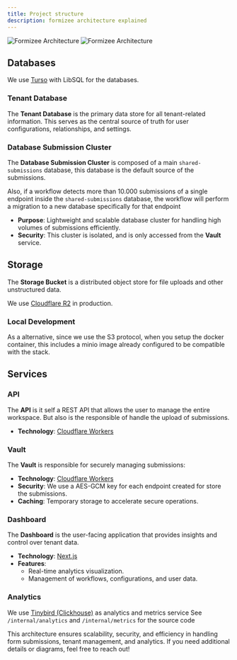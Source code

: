 ```yaml
---
title: Project structure
description: formizee architecture explained
---
```


<img className="block h-72 dark:hidden" src="../assets/contributing/project-structure-light.png" alt="Formizee Architecture" />
<img className="hidden h-72 dark:block" src="../assets/contributing/project-structure-dark.png" alt="Formizee Architecture" />

## Databases
We use [Turso](https://turso.tech/) with LibSQL for the databases.

### Tenant Database
The **Tenant Database** is the primary data store for all tenant-related information. This serves as the central source of truth for user configurations, relationships, and settings.

### Database Submission Cluster
The **Database Submission Cluster** is composed of a main  `shared-submissions` database, this database is the default source of the submissions.

Also, if a workflow detects more than 10.000 submissions of a single endpoint inside the `shared-submissions` database, the workflow will perform a migration to a new database specifically for that endpoint

- **Purpose**: Lightweight and scalable database cluster for handling high volumes of submissions efficiently.
- **Security**: This cluster is isolated, and is only accessed from the **Vault** service.

## Storage
The **Storage Bucket** is a distributed object store for file uploads and other unstructured data.

We use [Cloudflare R2](https://www.cloudflare.com/es-es/developer-platform/products/r3/) in production.

### Local Development
As a alternative, since we use the S3 protocol, when you setup the docker container, this includes a minio image already configured to be compatible with the stack.

## Services

### API
The **API** is it self a REST API that allows the user to manage the entire workspace. But also is the responsible of handle the upload of submissions.

- **Technology**: [Cloudflare Workers](https://workers.cloudflare.com/)

### Vault
The **Vault** is responsible for securely managing submissions:

- **Technology**: [Cloudflare Workers](https://workers.cloudflare.com/)
- **Security**: We use a AES-GCM key for each endpoint created for store the submissions.
- **Caching**: Temporary storage to accelerate secure operations.

### Dashboard
The **Dashboard** is the user-facing application that provides insights and control over tenant data.

- **Technology**: [Next.js](http://nextjs.org)
- **Features**:
  - Real-time analytics visualization.
  - Management of workflows, configurations, and user data.

### Analytics
We use [Tinybird (Clickhouse)](http://tinybird.co) as analytics and metrics service
See `/internal/analytics` and `/internal/metrics` for the source code

This architecture ensures scalability, security, and efficiency in handling form submissions, tenant management, and analytics. If you need additional details or diagrams, feel free to reach out!
